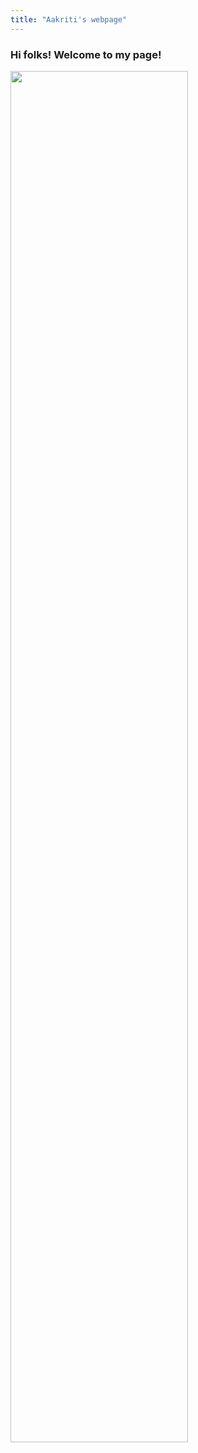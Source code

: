 ```yaml
---
title: "Aakriti's webpage"
---
```


### Hi folks! Welcome to my page!

<img src="images/headshot.jpg" style="width:75%">



